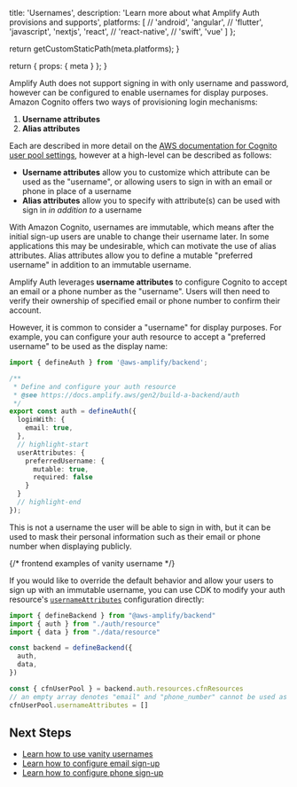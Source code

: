 
  title: 'Usernames',
  description: 'Learn more about what Amplify Auth provisions and supports',
  platforms: [
    // 'android',
    'angular',
    // 'flutter',
    'javascript',
    'nextjs',
    'react',
    // 'react-native',
    // 'swift',
    'vue'
  ]
};

  return getCustomStaticPath(meta.platforms);
}

  return {
    props: {
      meta
    }
  };
}

Amplify Auth does not support signing in with only username and password, however can be configured to enable usernames for display purposes. Amazon Cognito offers two ways of provisioning login mechanisms:

1. **Username attributes**
2. **Alias attributes**

Each are described in more detail on the [AWS documentation for Cognito user pool settings](https://docs.aws.amazon.com/cognito/latest/developerguide/user-pool-settings-attributes.html#user-pool-settings-aliases), however at a high-level can be described as follows:

- **Username attributes** allow you to customize which attribute can be used as the "username", or allowing users to sign in with an email or phone in place of a username
- **Alias attributes** allow you to specify with attribute(s) can be used with sign in _in addition to_ a username

With Amazon Cognito, usernames are immutable, which means after the initial sign-up users are unable to change their username later. In some applications this may be undesirable, which can motivate the use of alias attributes. Alias attributes allow you to define a mutable "preferred username" in addition to an immutable username. 

Amplify Auth leverages **username attributes** to configure Cognito to accept an email or a phone number as the "username". Users will then need to verify their ownership of specified email or phone number to confirm their account.

However, it is common to consider a "username" for display purposes. For example, you can configure your auth resource to accept a "preferred username" to be used as the display name:

```ts title="amplify/auth/resource.ts"
import { defineAuth } from '@aws-amplify/backend';

/**
 * Define and configure your auth resource
 * @see https://docs.amplify.aws/gen2/build-a-backend/auth
 */
export const auth = defineAuth({
  loginWith: {
    email: true,
  },
  // highlight-start
  userAttributes: {
    preferredUsername: {
      mutable: true,
      required: false
    }
  }
  // highlight-end
});
```

This is not a username the user will be able to sign in with, but it can be used to mask their personal information such as their email or phone number when displaying publicly.

{/* frontend examples of vanity username */}

If you would like to override the default behavior and allow your users to sign up with an immutable username, you can use CDK to modify your auth resource's [`usernameAttributes`](https://docs.aws.amazon.com/cdk/api/v2/docs/aws-cdk-lib.aws_cognito.CfnUserPool.html#usernameattributes-1) configuration directly:

```ts title="amplify/backend.ts"
import { defineBackend } from "@aws-amplify/backend"
import { auth } from "./auth/resource"
import { data } from "./data/resource"

const backend = defineBackend({
  auth,
  data,
})

const { cfnUserPool } = backend.auth.resources.cfnResources
// an empty array denotes "email" and "phone_number" cannot be used as a username
cfnUserPool.usernameAttributes = []
```

## Next Steps

- [Learn how to use vanity usernames](/[platform]/build-a-backend/auth/examples/vanity-usernames)
- [Learn how to configure email sign-up](/[platform]/build-a-backend/auth/concepts/email/)
- [Learn how to configure phone sign-up](/[platform]/build-a-backend/auth/concepts/phone/)
